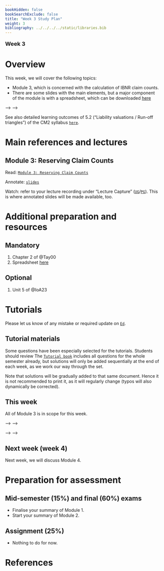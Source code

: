```yaml
---
bookHidden: false
bookSearchExclude: false
title: "Week 3 Study Plan"
weight: 3
bibliography: ../../../../static/libraries.bib
---
```



<p style="font-size:18px;font-weight:bold;">Week 3</p> 

# Overview 


This week, we will cover the following topics:

- Module 3, which is concerned with the calculation of IBNR claim counts.
- There are some slides with the main elements, but a major component of the module is with a spreadsheet, which can be downloaded [here](https://canvas.lms.unimelb.edu.au/courses/191080/modules/items/5059291)


<!-- Here is the end of week 2 video, which introduces week 3: -->

<!-- <!--html_preserve--> -->
<!-- <iframe height="420" width="640" allowfullscreen frameborder=0 src="https://echo360.net.au/media/5788e954-d697-4105-923f-33a8c74e5ae3/public?autoplay=false&automute=false"></iframe> -->
<!-- <!--/html_preserve--> -->

<!-- <p style="font-size:10px;color: rgb(252, 156, 249);"> If you wish to watch the embedded videos from Lecture Capture, you need to have logged in and <a href="https://canvas.lms.unimelb.edu.au/courses/150864/external_tools/701">entered Lecture Capture</a> via Canvas once for each session. This is to restrict access to students enrolled at the University of Melbourne only. </p> -->




See also detailed learning outcomes of 5.2 ("Liability valuations / Run-off triangles") of the CM2 syllabus [``here``](../../0-subject-guide/SILO).

# Main references and lectures


## Module 3: Reserving Claim Counts

Read: [``Module 3: Reserving Claim Counts``](../../2-reserving/m3-reserving-claim-counts/)

Annotate: [``slides``](../../../output/23-Top-M3-lec.pdf) 

Watch: refer to your lecture recording under "Lecture Capture" ([``UG``](https://canvas.lms.unimelb.edu.au/courses/153686/external_tools/701)/[``PG``](https://canvas.lms.unimelb.edu.au/courses/154246/external_tools/701)). This is where annotated slides will be made available, too.



# Additional preparation and resources 

## Mandatory

1. Chapter 2 of @Tay00
1. Spreadsheet [here](https://canvas.lms.unimelb.edu.au/courses/191080/modules/items/5059291)

## Optional

1. Unit 5 of @IoA23



# Tutorials

Please let us know of any mistake or required update on [``Ed``](https://canvas.lms.unimelb.edu.au/courses/191080/external_tools/5837?display=borderless).

<!-- ## Pre-Tutorial work -->

<!-- Please study those questions **before** the tutorial. -->

<!-- Pre-Tutorial exercises are available in the [``Pre-Tutorial book``](https://canvas.lms.unimelb.edu.au/courses/173733/modules/items/4464391), which already includes solutions. It is recommended to attempt the questions *before* looking at the solutions -->

## Tutorial materials

Some questions have been especially selected for the tutorials. Students should review The [``Tutorial book``]() includes all questions for the whole semester already, but solutions will only be added sequentially at the end of each week, as we work our way through the set.

Note that solutions will be gradually added to that same document. Hence it is not recommended to print it, as it will regularly change (typos will also dynamically be corrected).


## This week

All of Module 3 is in scope for this week.

<!-- A recording will be made available at the end of the week. -->

<!-- Here is the recording available for Week 3 from William: -->

<!-- <!--html_preserve--> -->
<!-- <iframe height="420" width="640" allowfullscreen frameborder=0 src="https://echo360.net.au/media/71c0b08b-80da-4777-b6d7-b8e2af0b4c26/public?autoplay=false&automute=false"></iframe> -->
<!-- <!--/html_preserve--> -->

<!-- Here is the recording available for Week 3 from Eric: -->

<!-- <!--html_preserve--> -->
<!-- <iframe height="420" width="640" allowfullscreen frameborder=0 src="https://echo360.net.au/media/6f1c6fc6-a83f-4700-9285-14b09a8d8918/public?autoplay=false&automute=false"></iframe> -->
<!-- <!--/html_preserve--> -->

<!-- <p style="font-size:10px;color: rgb(252, 156, 249);"> If you wish to watch the embedded videos from Lecture Capture, you need to have logged in and <a href="https://canvas.lms.unimelb.edu.au/courses/145406/external_tools/701">entered Lecture Capture</a> via Canvas once for each session. This is to restrict access to students enrolled at the University of Melbourne only. </p> -->


## Next week (week 4)

Next week, we will discuss Module 4.




# Preparation for assessment


## Mid-semester (15%) and final (60%) exams

<!-- install.packages("devtools") -->
<!-- devtools::install_github("hadley/emo") -->

- Finalise your summary of Module 1. 
- Start your summary of Module 2.

## Assignment (25%)

- Nothing to do for now.


# References